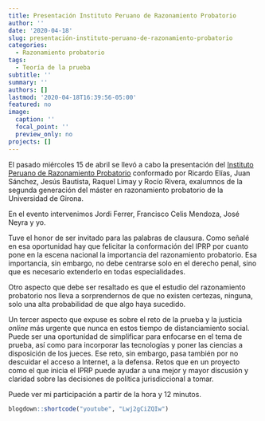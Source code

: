 ```yaml
---
title: Presentación Instituto Peruano de Razonamiento Probatorio
author: ''
date: '2020-04-18'
slug: presentación-instituto-peruano-de-razonamiento-probatorio
categories:
  - Razonamiento probatorio
tags:
  - Teoría de la prueba
subtitle: ''
summary: ''
authors: []
lastmod: '2020-04-18T16:39:56-05:00'
featured: no
image:
  caption: ''
  focal_point: ''
  preview_only: no
projects: []
---
```


El pasado miércoles 15 de abril se llevó a cabo la presentación del [Instituto Peruano de Razonamiento Probatorio](http://iprp.pe/) conformado por Ricardo Elías, Juan Sánchez, Jesús Bautista, Raquel Limay y Rocío Rivera, exalumnos de la segunda generación del máster en razonamiento probatorio de la Universidad de Girona.

En el evento intervenimos Jordi Ferrer, Francisco Celis Mendoza, José Neyra y yo.

Tuve el honor de ser invitado para las palabras de clausura. Como señalé en esa oportunidad hay que felicitar la conformación del IPRP por cuanto pone en la escena nacional la importancia del razonamiento probatorio. Esa importancia, sin embargo, no debe centrarse solo en el derecho penal, sino que es necesario extenderlo en todas especialidades.

Otro aspecto que debe ser resaltado es que el estudio del razonamiento probatorio nos lleva a sorprendernos de que no existen certezas, ninguna, solo una alta probabilidad de que algo haya sucedido.

Un tercer aspecto que expuse es sobre el reto de la prueba y la justicia *online* más urgente que nunca en estos tiempo de distanciamiento social. Puede ser una oportunidad de simplificar para enfocarse en el tema de prueba, así como para incorporar las tecnologías y poner las ciencias a disposición de los jueces. Ese reto, sin embargo, pasa también por no descuidar el acceso a Internet, a la defensa. Retos que en un proyecto como el que inicia el IPRP puede ayudar a una mejor y mayor discusión y claridad sobre las decisiones de política jurisdiccional a tomar.

Puede ver mi participación a partir de la hora y 12 minutos.

```r
blogdown::shortcode("youtube", "Lwj2gCiZQIw")
```
